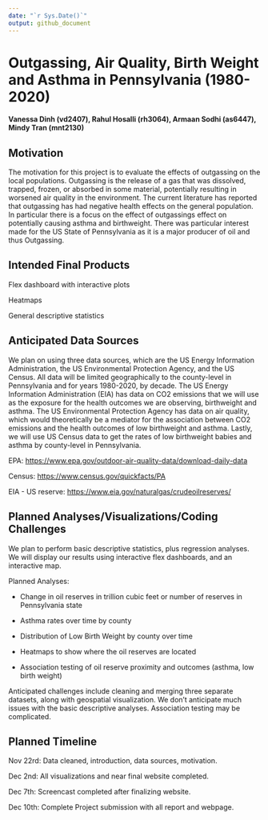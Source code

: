 ```yaml
---
date: "`r Sys.Date()`"
output: github_document
---
```


# Outgassing, Air Quality, Birth Weight and Asthma in Pennsylvania (1980-2020)

#### Vanessa Dinh (vd2407), Rahul Hosalli (rh3064), Armaan Sodhi (as6447), Mindy Tran (mnt2130)

## Motivation

The motivation for this project is to evaluate the effects of outgassing on the local populations. Outgassing is the release of a gas that was dissolved, trapped, frozen, or absorbed in some material, potentially resulting in worsened air quality in the environment. The current literature has reported that outgassing has had negative health effects on the general population. In particular there is a focus on the effect of outgassings effect on potentially causing asthma and birthweight. There was particular interest made for the US State of Pennsylvania as it is a major producer of oil and thus Outgassing.

## Intended Final Products

Flex dashboard with interactive plots

Heatmaps

General descriptive statistics

## Anticipated Data Sources

We plan on using three data sources, which are the US Energy Information Administration, the US Environmental Protection Agency, and the US Census. All data will be limited geographically to the county-level in Pennsylvania and for years 1980-2020, by decade. The US Energy Information Administration (EIA) has data on CO2 emissions that we will use as the exposure for the health outcomes we are observing, birthweight and asthma. The US Environmental Protection Agency has data on air quality, which would theoretically be a mediator for the association between CO2 emissions and the health outcomes of low birthweight and asthma. Lastly, we will use US Census data to get the rates of low birthweight babies and asthma by county-level in Pennsylvania.

EPA: <https://www.epa.gov/outdoor-air-quality-data/download-daily-data>

Census: <https://www.census.gov/quickfacts/PA>

EIA - US reserve: <https://www.eia.gov/naturalgas/crudeoilreserves/>

## Planned Analyses/Visualizations/Coding Challenges

We plan to perform basic descriptive statistics, plus regression analyses. We will display our results using interactive flex dashboards, and an interactive map.

Planned Analyses:

-   Change in oil reserves in trillion cubic feet or number of reserves in Pennsylvania state

-   Asthma rates over time by county

-   Distribution of Low Birth Weight by county over time

-   Heatmaps to show where the oil reserves are located

-   Association testing of oil reserve proximity and outcomes (asthma, low birth weight)

Anticipated challenges include cleaning and merging three separate datasets, along with geospatial visualization. We don't anticipate much issues with the basic descriptive analyses. Association testing may be complicated.

## Planned Timeline

Nov 22rd: Data cleaned, introduction, data sources, motivation.

Dec 2nd: All visualizations and near final website completed.

Dec 7th: Screencast completed after finalizing website.

Dec 10th: Complete Project submission with all report and webpage.
